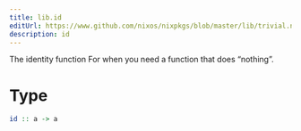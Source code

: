 ```yaml
---
title: lib.id
editUrl: https://www.github.com/nixos/nixpkgs/blob/master/lib/trivial.nix#L19C5
description: id
---
```



The identity function
For when you need a function that does “nothing”.

# Type

```haskell
id :: a -> a
```
